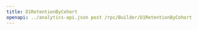---
title: D1RetentionByCohort
openapi: ../analytics-api.json post /rpc/Builder/D1RetentionByCohort
---
